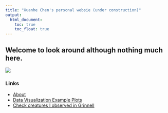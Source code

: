 ```yaml
---
title: "Xuanhe Chen's personal websie (under construction)"
output: 
  html_document:
    toc: true
    toc_float: true
---
```


## Welcome to look around although nothing much here.

![](images/bird_in_sky.JPG)

### Links
* [About](about.html)
* [Data Visualization Example Plots](data-visualization.html)
* [Check creatures I observed in Grinnell](https://safe-fjord-36087.herokuapp.com/)